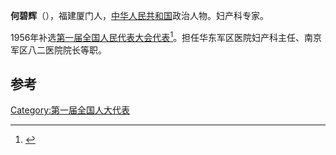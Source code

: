 '''何碧辉'''（{{bd|1904年||1994年}}），福建厦门人，[[中华人民共和国|中华人民共和国]]政治人物。妇产科专家。

1956年补选[[第一届全国人民代表大会代表名单|第一届全国人民代表大会代表]]<ref>{{cite book|author=全国人民代表大会常务委员会办公厅|title=中华人民共和国第一届全国人民代表大会代表名单|year=1955年|publisher=全国人民代表大会常务委员会办公厅|url=http://book.ucdrs.superlib.net/views/specific/2929/bookDetail.jsp?dxNumber=000005772167&d=546843D0AE2464CD1C95896344A85614&fenlei=04070402|access-date=2015-01-25|archive-date=2019-01-24|archive-url=https://web.archive.org/web/20190124105450/http://book.ucdrs.superlib.net/views/specific/2929/bookDetail.jsp?dxNumber=000005772167&d=546843D0AE2464CD1C95896344A85614&fenlei=04070402|dead-url=no}}</ref>。担任华东军区医院妇产科主任、南京军区八二医院院长等职。

==参考==
{{reflist}}
{{中国政治人物小作品}}

[[Category:第一届全国人大代表|Category:第一届全国人大代表]]